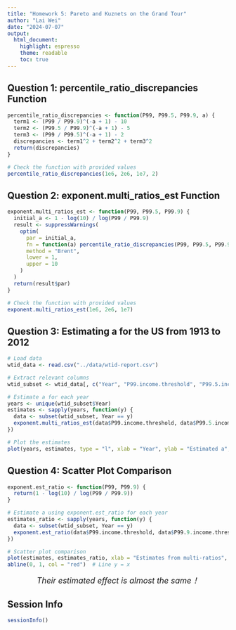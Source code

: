 ```yaml
---
title: "Homework 5: Pareto and Kuznets on the Grand Tour"
author: "Lai Wei"
date: "2024-07-07"
output: 
  html_document: 
    highlight: espresso
    theme: readable
    toc: true
---
```


## **Question 1: percentile_ratio_discrepancies Function**

```r
percentile_ratio_discrepancies <- function(P99, P99.5, P99.9, a) {
  term1 <- (P99 / P99.9)^(-a + 1) - 10
  term2 <- (P99.5 / P99.9)^(-a + 1) - 5
  term3 <- (P99 / P99.5)^(-a + 1) - 2
  discrepancies <- term1^2 + term2^2 + term3^2
  return(discrepancies)
}

# Check the function with provided values
percentile_ratio_discrepancies(1e6, 2e6, 1e7, 2)

```

## **Question 2: exponent.multi_ratios_est Function**

```r
exponent.multi_ratios_est <- function(P99, P99.5, P99.9) {
  initial_a <- 1 - log(10) / log(P99 / P99.9)
  result <- suppressWarnings(
    optim(
      par = initial_a, 
      fn = function(a) percentile_ratio_discrepancies(P99, P99.5, P99.9, a),
      method = "Brent",
      lower = 1, 
      upper = 10
    )
  )
  return(result$par)
}

# Check the function with provided values
exponent.multi_ratios_est(1e6, 2e6, 1e7)

```

## **Question 3: Estimating a for the US from 1913 to 2012**

```r
# Load data
wtid_data <- read.csv("../data/wtid-report.csv")

# Extract relevant columns
wtid_subset <- wtid_data[, c("Year", "P99.income.threshold", "P99.5.income.threshold", "P99.9.income.threshold")]

# Estimate a for each year
years <- unique(wtid_subset$Year)
estimates <- sapply(years, function(y) {
  data <- subset(wtid_subset, Year == y)
  exponent.multi_ratios_est(data$P99.income.threshold, data$P99.5.income.threshold, data$P99.9.income.threshold)
})

# Plot the estimates
plot(years, estimates, type = "l", xlab = "Year", ylab = "Estimated a", main = "Estimated Pareto Exponent (a) Over Time")

```

## **Question 4: Scatter Plot Comparison**

```r
exponent.est_ratio <- function(P99, P99.9) {
  return(1 - log(10) / log(P99 / P99.9))
}

# Estimate a using exponent.est_ratio for each year
estimates_ratio <- sapply(years, function(y) {
  data <- subset(wtid_subset, Year == y)
  exponent.est_ratio(data$P99.income.threshold, data$P99.9.income.threshold)
})

# Scatter plot comparison
plot(estimates, estimates_ratio, xlab = "Estimates from multi-ratios", ylab = "Estimates from ratio", main = "Comparison of a Estimates")
abline(0, 1, col = "red")  # Line y = x

```
<center><font size=4.5>*Their estimated effect is almost the same！*</font></center>

## **Session Info**
```r
sessionInfo()
```

